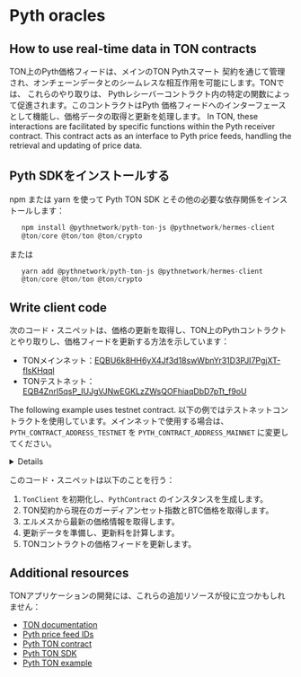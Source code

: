 

# Pyth oracles

## How to use real-time data in TON contracts

TON上のPyth価格フィードは、メインのTON Pythスマート
契約を通じて管理され、オンチェーンデータとのシームレスな相互作用を可能にします。TONでは、
これらのやり取りは、
Pythレシーバーコントラクト内の特定の関数によって促進されます。このコントラクトはPyth
価格フィードへのインターフェースとして機能し、価格データの取得と更新を処理します。 In TON,
these interactions are facilitated by specific functions within the
Pyth receiver contract. This contract acts as an interface to Pyth
price feeds, handling the retrieval and updating of price data.

## Pyth SDKをインストールする

npm または yarn を使って Pyth TON SDK とその他の必要な依存関係をインストールします：

```ts
   npm install @pythnetwork/pyth-ton-js @pythnetwork/hermes-client
   @ton/core @ton/ton @ton/crypto
```

   または

```ts
   yarn add @pythnetwork/pyth-ton-js @pythnetwork/hermes-client
   @ton/core @ton/ton @ton/crypto
```

## Write client code

次のコード・スニペットは、価格の更新を取得し、TON上のPythコントラクトとやり取りし、価格フィードを更新する方法を示しています：

- TONメインネット：[EQBU6k8HH6yX4Jf3d18swWbnYr31D3PJI7PgjXT-flsKHqql](https://docs.pyth.network/price-feeds/contract-addresses/ton)
- TONテストネット：[EQB4ZnrI5qsP_IUJgVJNwEGKLzZWsQOFhiaqDbD7pTt_f9oU](https://docs.pyth.network/price-feeds/contract-addresses/ton)

The following example uses testnet contract. 以下の例ではテストネットコントラクトを使用しています。メインネットで使用する場合は、`PYTH_CONTRACT_ADDRESS_TESTNET` を `PYTH_CONTRACT_ADDRESS_MAINNET` に変更してください。 

<details>
```ts
import { TonClient, Address, WalletContractV4 } from "@ton/ton";
import { toNano } from "@ton/core";
import { mnemonicToPrivateKey } from "@ton/crypto";
import { HermesClient } from "@pythnetwork/hermes-client";
import {
  PythContract,
  PYTH_CONTRACT_ADDRESS_TESTNET,
  calculateUpdatePriceFeedsFee,
} from "@pythnetwork/pyth-ton-js";
const BTC_PRICE_FEED_ID =
  "0xe62df6c8b4a85fe1a67db44dc12de5db330f7ac66b72dc658afedf0f4a415b43";
async function main() {
  // Initialize TonClient
  const client = new TonClient({
    endpoint: "https://testnet.toncenter.com/api/v2/jsonRPC",
    apiKey: "your-api-key-here", // Optional
  });
  // Create PythContract instance
  const contractAddress = Address.parse(PYTH_CONTRACT_ADDRESS_TESTNET);
  const contract = client.open(PythContract.createFromAddress(contractAddress));
  // Get current guardian set index
  const guardianSetIndex = await contract.getCurrentGuardianSetIndex();
  console.log("Guardian Set Index:", guardianSetIndex);
  // Get BTC price from TON contract
  const price = await contract.getPriceUnsafe(BTC_PRICE_FEED_ID);
  console.log("BTC Price from TON contract:", price);
  // Fetch latest price updates from Hermes
  const hermesEndpoint = "https://hermes.pyth.network";
  const hermesClient = new HermesClient(hermesEndpoint);
  const priceIds = [BTC_PRICE_FEED_ID];
  const latestPriceUpdates = await hermesClient.getLatestPriceUpdates(
    priceIds,
    { encoding: "hex" }
  );
  console.log("Hermes BTC price:", latestPriceUpdates.parsed?.[0].price);
  // Prepare update data
  const updateData = Buffer.from(latestPriceUpdates.binary.data[0], "hex");
  console.log("Update data:", updateData);
  // Get update fee
  const updateFee = await contract.getUpdateFee(updateData);
  console.log("Update fee:", updateFee);
  const totalFee =
    calculateUpdatePriceFeedsFee(BigInt(updateFee)) + BigInt(updateFee);
  // Update price feeds
  const mnemonic = "your mnemonic here";
  const key = await mnemonicToPrivateKey(mnemonic.split(" "));
  const wallet = WalletContractV4.create({
    publicKey: key.publicKey,
    workchain: 0,
  });
  const provider = client.open(wallet);
  await contract.sendUpdatePriceFeeds(
    provider.sender(key.secretKey),
    updateData,
    totalFee
  );
  console.log("Price feeds updated successfully.");
}
main().catch(console.error);
```
</details>

このコード・スニペットは以下のことを行う：

1. `TonClient` を初期化し、`PythContract` のインスタンスを生成します。
2. TON契約から現在のガーディアンセット指数とBTC価格を取得します。
3. エルメスから最新の価格情報を取得します。
4. 更新データを準備し、更新料を計算します。
5. TONコントラクトの価格フィードを更新します。

## Additional resources

TONアプリケーションの開発には、これらの追加リソースが役に立つかもしれません：

- [TON documentation](https://ton.org/docs/)
- [Pyth price feed IDs](https://pyth.network/developers/price-feed-ids)
- [Pyth TON contract](https://github.com/pyth-network/pyth-crosschain/tree/main/target_chains/ton/contracts)
- [Pyth TON SDK](https://github.com/pyth-network/pyth-crosschain/tree/main/target_chains/ton/sdk)
- [Pyth TON example](https://github.com/pyth-network/pyth-examples/tree/main/price_feeds/ton/sdk_js_usage)

<Feedback />
